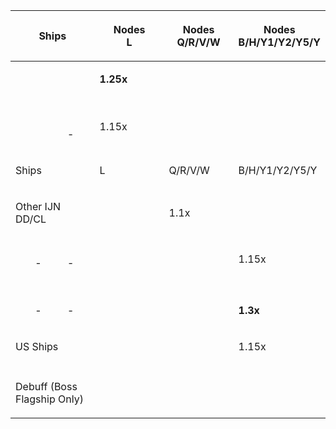 {{color|red|'''DISCLAIMER:''' ''This information is based on user submitted data and is subject to revisions as more data is gathered. Any version of the ship receives the bonus regardless of remodel.''}}
{| class="wikitable" style="text-align:center; vertical-align:middle; width:900px;"
|- 
! colspan="3"| Ships
! style="width:95px;"|Nodes<br/>L
! style="width:95px;"|Nodes Q/R/V/W
! style="width:95px;"|Nodes B/H/Y1/Y2/Y5/Y
! style="width:95px;"|Nodes M/Z1/Z2
! style="width:95px;"|Nodes<br/>Z
|-
! {{Ship/Banner|Atago Kai|small=true}}
! {{Ship/Banner|Takao Kai|small=true}}
! {{Ship/Banner|Maya Kai Ni|small=true}}
| rowspan="4" colspan="5"| '''1.25x'''
|-
! {{Ship/Banner|Choukai Kai Ni|small=true}}
! {{Ship/Banner|Suzuya Kai Ni|small=true}}
! {{Ship/Banner|Mogami Kai Ni|small=true}}
|-
! {{Ship/Banner|Chikuma Kai Ni|small=true}}
! {{Ship/Banner|Noshiro Kai Ni|small=true}}
! {{Ship/Banner|Jintsuu Kai Ni|small=true}}
|-
! {{Ship/Banner|Shimakaze Kai|small=true}}
! {{Ship/Banner|Fujinami Kai|small=true}}
! {{Ship/Banner|Hayanami Kai|small=true}}
|-
! colspan="8"|
|-
! {{Ship/Banner|Myoukou Kai Ni|small=true}}
! {{Ship/Banner|Haguro Kai Ni|small=true}}
! {{Ship/Banner|Sendai Kai Ni|small=true}}
| rowspan="5" colspan="5"| 1.15x
|-
! {{Ship/Banner|Agano Kai|small=true}}
! {{Ship/Banner|Nagara Kai|small=true}}
! {{Ship/Banner|Naganami Kai Ni|small=true}}
|-
! {{Ship/Banner|Kazagumo Kai Ni|small=true}}
! {{Ship/Banner|Shiratsuyu Kai Ni|small=true}}
! {{Ship/Banner|Shigure Kai Ni|small=true}}
|-
! {{Ship/Banner|Samidare Kai|small=true}}
! {{Ship/Banner|Amagiri Kai|small=true}}
! {{Ship/Banner|Satsuki Kai Ni|small=true}}
|-
! {{Ship/Banner|Fumizuki Kai Ni|small=true}}
! {{Ship/Banner|Urakaze D Kai|small=true}}
! -
|-
! colspan="3"| Ships
! style="width:95px;"|L
! style="width:95px;"|Q/R/V/W
! style="width:95px;"|B/H/Y1/Y2/Y5/Y
! style="width:95px;"|M/Z1/Z2
! style="width:95px;"|Z
|-
! colspan="3"| Other IJN DD/CL
! 
| 1.1x
! colspan="3"|
|-
! {{Ship/Banner|Hiei Kai Ni C|small=true}}
! {{Ship/Banner|Kirishima Kai Ni|small=true}}
! {{Ship/Banner|Zuikaku Kai Ni|small=true}}
! rowspan="3" colspan="2"| 
| rowspan="3"| 1.15x
! rowspan="3" colspan="2"| 
|-
! {{Ship/Banner|Shoukaku Kai Ni|small=true}}
! {{Ship/Banner|Zuihou Kai Ni B|small=true}}
! {{Ship/Banner|Tone Kai Ni|small=true}}
|-
! {{Ship/Banner|Kumano Kai Ni|small=true}}
! -
! -
|-
! colspan="8"|
|-
! {{Ship/Banner|Kongou Kai Ni C|small=true}}
! {{Ship/Banner|Haruna Kai Ni|small=true}}
! {{Ship/Banner|Junyou Kai Ni|small=true}}
! colspan="3"| 
| 1.15x
| '''1.27x'''
|-
! colspan="8"|
|-
! {{Ship/Banner|Saratoga Mk.II|small=true}}
! -
! -
! rowspan="2" colspan="2"| 
| '''1.3x'''
! rowspan="2"| 
| rowspan="2"| '''1.25x'''
|-
! colspan="3"| US Ships
| 1.15x
|-
! colspan="8"|
|-
! colspan="3"| Debuff (Boss Flagship Only)
! colspan="4"|
| 1.17-1.18x
|}